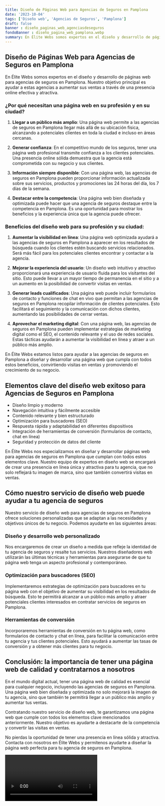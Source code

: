 ```yaml
---
title: Diseño de Páginas Web para Agencias de Seguros en Pamplona
date: '2023-10-04'
tags: ['Diseño web', 'Agencias de Seguros', 'Pamplona']
draft: false
banner : diseño_paginas_web_agenciasdeseguros
fondoBanner : diseño_pagina_web_pamplona.webp
summary: En Élite Webs somos expertos en el diseño y desarrollo de páginas web para agencias de seguros en Pamplona. Nuestro objetivo principal es ayudar a estas agencias a aumentar sus ventas a través de una presencia online efectiva y atractiva.
---
```


## Diseño de Páginas Web para Agencias de Seguros en Pamplona

En Élite Webs somos expertos en el diseño y desarrollo de páginas web para agencias de seguros en Pamplona. Nuestro objetivo principal es ayudar a estas agencias a aumentar sus ventas a través de una presencia online efectiva y atractiva.

### ¿Por qué necesitan una página web en su profesión y en su ciudad?

1. **Llegar a un público más amplio**: Una página web permite a las agencias de seguros en Pamplona llegar más allá de su ubicación física, alcanzando a potenciales clientes en toda la ciudad e incluso en áreas cercanas.

2. **Generar confianza**: En el competitivo mundo de los seguros, tener una página web profesional transmite confianza a los clientes potenciales. Una presencia online sólida demuestra que la agencia está comprometida con su negocio y sus clientes.

3. **Información siempre disponible**: Con una página web, las agencias de seguros en Pamplona pueden proporcionar información actualizada sobre sus servicios, productos y promociones las 24 horas del día, los 7 días de la semana.

4. **Destacar entre la competencia**: Una página web bien diseñada y optimizada puede hacer que una agencia de seguros destaque entre la competencia en Pamplona. Es una oportunidad para mostrar los beneficios y la experiencia única que la agencia puede ofrecer.

### Beneficios del diseño web para su profesión y su ciudad:

1. **Aumentar la visibilidad en línea**: Una página web optimizada ayudará a las agencias de seguros en Pamplona a aparecer en los resultados de búsqueda cuando los clientes estén buscando servicios relacionados. Será más fácil para los potenciales clientes encontrar y contactar a la agencia.

2. **Mejorar la experiencia del usuario**: Un diseño web intuitivo y atractivo proporcionará una experiencia de usuario fluida para los visitantes del sitio. Esto puede llevar a un mayor tiempo de permanencia en el sitio y a un aumento en la posibilidad de convertir visitas en ventas.

3. **Generar leads cualificados**: Una página web puede incluir formularios de contacto y funciones de chat en vivo que permitan a las agencias de seguros en Pamplona recopilar información de clientes potenciales. Esto facilitará el seguimiento y la comunicación con dichos clientes, aumentando las posibilidades de cerrar ventas.

4. **Aprovechar el marketing digital**: Con una página web, las agencias de seguros en Pamplona pueden implementar estrategias de marketing digital como el SEO, el contenido relevante y el uso de redes sociales. Estas tácticas ayudarán a aumentar la visibilidad en línea y atraer a un público más amplio.

En Élite Webs estamos listos para ayudar a las agencias de seguros en Pamplona a diseñar y desarrollar una página web que cumpla con todos estos beneficios, convirtiendo visitas en ventas y promoviendo el crecimiento de su negocio.

<GifSeo />

<Cta />

## Elementos clave del diseño web exitoso para Agencias de Seguros en Pamplona

- Diseño limpio y moderno
- Navegación intuitiva y fácilmente accesible
- Contenido relevante y bien estructurado
- Optimización para buscadores (SEO)
- Respuesta rápida y adaptabilidad en diferentes dispositivos
- Integración de herramientas de conversión (formularios de contacto, chat en línea)
- Seguridad y protección de datos del cliente

En Élite Webs nos especializamos en diseñar y desarrollar páginas web para agencias de seguros en Pamplona que cumplan con todos estos elementos clave. Nuestro equipo de expertos en diseño web se encargará de crear una presencia en línea única y atractiva para tu agencia, que no solo reflejará tu imagen de marca, sino que también convertirá visitas en ventas.

## Cómo nuestro servicio de diseño web puede ayudar a tu agencia de seguros

Nuestro servicio de diseño web para agencias de seguros en Pamplona ofrece soluciones personalizadas que se adaptan a las necesidades y objetivos únicos de tu negocio. Podemos ayudarte en las siguientes áreas:

### Diseño y desarrollo web personalizado

Nos encargaremos de crear un diseño a medida que refleje la identidad de tu agencia de seguros y resalte tus servicios. Nuestros diseñadores web utilizarán las últimas técnicas y herramientas para asegurarse de que tu página web tenga un aspecto profesional y contemporáneo.

### Optimización para buscadores (SEO)

Implementaremos estrategias de optimización para buscadores en tu página web con el objetivo de aumentar su visibilidad en los resultados de búsqueda. Esto te permitirá alcanzar a un público más amplio y atraer potenciales clientes interesados en contratar servicios de seguros en Pamplona.

### Herramientas de conversión

Incorporaremos herramientas de conversión en tu página web, como formularios de contacto y chat en línea, para facilitar la comunicación entre tu agencia y tus clientes potenciales. Esto ayudará a aumentar las tasas de conversión y a obtener más clientes para tu negocio.

## Conclusión: la importancia de tener una página web de calidad y contratarnos a nosotros

En el mundo digital actual, tener una página web de calidad es esencial para cualquier negocio, incluyendo las agencias de seguros en Pamplona. Una página web bien diseñada y optimizada no solo mejorará la imagen de tu agencia, sino que también te permitirá llegar a un público más amplio y aumentar tus ventas.

Contratando nuestro servicio de diseño web, te garantizamos una página web que cumple con todos los elementos clave mencionados anteriormente. Nuestro objetivo es ayudarte a destacarte de la competencia y convertir las visitas en ventas.

No pierdas la oportunidad de tener una presencia en línea sólida y atractiva. Contacta con nosotros en Élite Webs y permítenos ayudarte a diseñar la página web perfecta para tu agencia de seguros en Pamplona.

<Video />

<CtaBot job='Agencias de Seguros' city='Pamplona'/>

<Gmaps query='Pamplona+españa+maps' />
